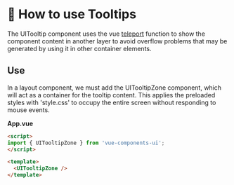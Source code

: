 
<Meta title="Components/UITooltip/How to use"/>

# 💬 How to use Tooltips

The UITooltip component uses the vue [teleport](https://vuejs.org/api/built-in-components.html#teleport) function to show the component content in another layer to avoid overflow problems that may be generated by using it in other container elements.

## Use

In a layout component, we must add the UITooltipZone component, which will act as a container for the tooltip content. This applies the preloaded styles with 'style.css' to occupy the entire screen without responding to mouse events.

**App.vue**

```html
<script>
import { UITooltipZone } from 'vue-components-ui';
</script>

<template>
  <UITooltipZone />
</template>
```
